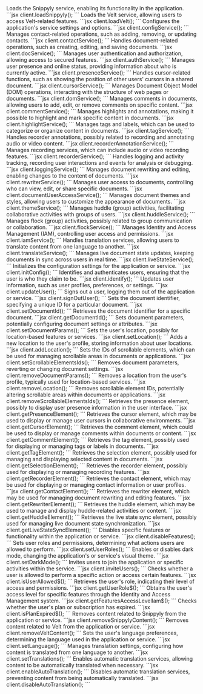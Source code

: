 <Steps>
<Step title="loadSnippyly()">
    Loads the Snippyly service, enabling its functionality in the application.
    ```jsx
    client.loadSnippyly();
    ```
</Step>
<Step title="loadVelt()">
    Loads the Velt service, allowing users to access Velt-related features.
    ```jsx
    client.loadVelt();
    ```
</Step>
<Step title="configService()">
    Configures the application's service settings and options.
    ```jsx
    client.configService();
    ```
</Step>
<Step title="contactService()">
    Manages contact-related operations, such as adding, removing, or updating contacts.
    ```jsx
    client.contactService();
    ```
</Step>
<Step title="docService()">
    Handles document-related operations, such as creating, editing, and saving documents.
    ```jsx
    client.docService();
    ```
</Step>
<Step title="authService()">
    Manages user authentication and authorization, allowing access to secured features.
    ```jsx
    client.authService();
    ```
</Step>
<Step title="presenceService()">
    Manages user presence and online status, providing information about who is currently active.
    ```jsx
    client.presenceService();
    ```
</Step>
<Step title="cursorService()">
    Handles cursor-related functions, such as showing the position of other users' cursors in a shared document.
    ```jsx
    client.cursorService();
    ```
</Step>
<Step title="domService()">
    Manages Document Object Model (DOM) operations, interacting with the structure of web pages or documents.
    ```jsx
    client.domService();
    ```
</Step>
<Step title="commentService()">
    Manages comments in documents, allowing users to add, edit, or remove comments on specific content.
    ```jsx
    client.commentService();
    ```
</Step>
<Step title="highlightService()">
    Manages highlights and annotations, making it possible to highlight and mark specific content in documents.
    ```jsx
    client.highlightService();
    ```
</Step>
<Step title="tagService()">
    Manages tags and labels, which can be used to categorize or organize content in documents.
    ```jsx
    client.tagService();
    ```
</Step>
<Step title="recorderAnnotationService()">
    Handles recorder annotations, possibly related to recording and annotating audio or video content.
    ```jsx
    client.recorderAnnotationService();
    ```
</Step>
<Step title="recorderService()">
    Manages recording services, which can include audio or video recording features.
    ```jsx
    client.recorderService();
    ```
</Step>
<Step title="loggingService()">
    Handles logging and activity tracking, recording user interactions and events for analysis or debugging.
    ```jsx
    client.loggingService();
    ```
</Step>
<Step title="rewriterService()">
    Manages document rewriting and editing, enabling changes to the content of documents.
    ```jsx
    client.rewriterService();
    ```
</Step>
<Step title="documentUserAccessService()">
    Manages user access to documents, controlling who can view, edit, or share specific documents.
    ```jsx
    client.documentUserAccessService();
    ```
</Step>
<Step title="themeService()">
    Manages document themes and styles, allowing users to customize the appearance of documents.
    ```jsx
    client.themeService();
    ```
</Step>
<Step title="huddleService()">
    Manages huddle (group) activities, facilitating collaborative activities with groups of users.
    ```jsx
    client.huddleService();
    ```
</Step>
<Step title="flockService()">
    Manages flock (group) activities, possibly related to group communication or collaboration.
    ```jsx
    client.flockService();
    ```
</Step>
<Step title="iamService()">
    Manages Identity and Access Management (IAM), controlling user access and permissions.
    ```jsx
    client.iamService();
    ```
</Step>
<Step title="translateService()">
    Handles translation services, allowing users to translate content from one language to another.
    ```jsx
    client.translateService();
    ```
</Step>
<Step title="liveStateService()">
    Manages live document state updates, keeping documents in sync across users in real time.
    ```jsx
    client.liveStateService();
    ```
</Step>
<Step title="initConfig()">
    Initializes the configuration settings for the application or service.
    ```jsx
    client.initConfig();
    ```
</Step>
<Step title="identify()">
    Identifies and authenticates users, ensuring that the user is who they claim to be.
    ```jsx
    client.identify();
    ```
</Step>
<Step title="updateUser()">
    Updates user information, such as user profiles, preferences, or settings.
    ```jsx
    client.updateUser();
    ```
</Step>
<Step title="signOutUser()">
    Signs out a user, logging them out of the application or service.
    ```jsx
    client.signOutUser();
    ```
</Step>
<Step title="setDocumentId()">
    Sets the document identifier, specifying a unique ID for a particular document.
    ```jsx
    client.setDocumentId();
    ```
</Step>
<Step title="getDocumentId()">
    Retrieves the document identifier for a specific document.
    ```jsx
    client.getDocumentId();
    ```
</Step>
<Step title="setDocumentParams()">
    Sets document parameters, potentially configuring document settings or attributes.
    ```jsx
    client.setDocumentParams();
    ```
</Step>
<Step title="setLocation()">
    Sets the user's location, possibly for location-based features or services.
    ```jsx
    client.setLocation();
    ```
</Step>
<Step title="addLocation()">
    Adds a new location to the user's profile, storing information about user locations.
    ```jsx
    client.addLocation();
    ```
</Step>
<Step title="setScrollableElementsIds()">
    Sets the IDs of scrollable elements, which can be used for managing scrollable areas in documents or applications.
    ```jsx
    client.setScrollableElementsIds();
    ```
</Step>
<Step title="removeDocumentParams()">
    Removes document parameters, reverting or changing document settings.
    ```jsx
    client.removeDocumentParams();
    ```
</Step>
<Step title="removeLocation()">
    Removes a location from the user's profile, typically used for location-based services.
    ```jsx
    client.removeLocation();
    ```
</Step>
<Step title="removeScrollableElementsIds()">
    Removes scrollable element IDs, potentially altering scrollable areas within documents or applications.
    ```jsx
    client.removeScrollableElementsIds();
    ```
</Step>
<Step title="getPresenceElement()">
    Retrieves the presence element, possibly to display user presence information in the user interface.
    ```jsx
    client.getPresenceElement();
    ```
</Step>
<Step title="getCursorElement()">
    Retrieves the cursor element, which may be used to display or manage user cursors in collaborative environments.
    ```jsx
    client.getCursorElement();
    ```
</Step>
<Step title="getCommentElement()">
    Retrieves the comment element, which could be used to display or manage comments within documents or content.
    ```jsx
    client.getCommentElement();
    ```
</Step>
<Step title="getTagElement()">
    Retrieves the tag element, possibly used for displaying or managing tags or labels in documents.
    ```jsx
    client.getTagElement();
    ```
</Step>
<Step title="getSelectionElement()">
    Retrieves the selection element, possibly used for managing and displaying selected content in documents.
    ```jsx
    client.getSelectionElement();
    ```
</Step>
<Step title="getRecorderElement()">
    Retrieves the recorder element, possibly used for displaying or managing recording features.
    ```jsx
    client.getRecorderElement();
    ```
</Step>
<Step title="getContactElement()">
    Retrieves the contact element, which may be used for displaying or managing contact information or user profiles.
    ```jsx
    client.getContactElement();
    ```
</Step>
<Step title="getRewriterElement()">
    Retrieves the rewriter element, which may be used for managing document rewriting and editing features.
    ```jsx
    client.getRewriterElement();
    ```
</Step>
<Step title="getHuddleElement()">
    Retrieves the huddle element, which may be used to manage and display huddle-related activities or content.
    ```jsx
    client.getHuddleElement();
    ```
</Step>
<Step title="getLiveStateSyncElement()">
    Retrieves the live state sync element, possibly used for managing live document state synchronization.
    ```jsx
    client.getLiveStateSyncElement();
    ```
</Step>
<Step title="disableFeatures()">
    Disables specific features or functionality within the application or service.
    ```jsx
    client.disableFeatures();
    ```
</Step>
<Step title="setUserRoles()">
    Sets user roles and permissions, determining what actions users are allowed to perform.
    ```jsx
    client.setUserRoles();
    ```
</Step>
<Step title="setDarkMode()">
    Enables or disables dark mode, changing the application's or service's visual theme.
    ```jsx
    client.setDarkMode();
    ```
</Step>
<Step title="inviteUsers()">
    Invites users to join the application or specific activities within the service.
    ```jsx
    client.inviteUsers();
    ```
</Step>
<Step title="isUserAllowed$()">
    Checks whether a user is allowed to perform a specific action or access certain features.
    ```jsx
    client.isUserAllowed$();
    ```
</Step>
<Step title="getUserRole$()">
    Retrieves the user's role, indicating their level of access and permissions.
    ```jsx
    client.getUserRole$();
    ```
</Step>
<Step title="getFeaturesAccessLevelIam$()">
    Obtains the user's access level for specific features through the Identity and Access Management system.
    ```jsx
    client.getFeaturesAccessLevelIam$();
    ```
</Step>
<Step title="isPlanExpired$()">
    Checks whether the user's plan or subscription has expired.
    ```jsx
    client.isPlanExpired$();
    ```
</Step>
<Step title="removeSnippylyContent()">
    Removes content related to Snippyly from the application or service.
    ```jsx
    client.removeSnippylyContent();
    ```
</Step>
<Step title="removeVeltContent()">
    Removes content related to Velt from the application or service.
    ```jsx
    client.removeVeltContent();
    ```
</Step>
<Step title="setLanguage()">
    Sets the user's language preferences, determining the language used in the application or service.
    ```jsx
    client.setLanguage();
    ```
</Step>
<Step title="setTranslations()">
    Manages translation settings, configuring how content is translated from one language to another.
    ```jsx
    client.setTranslations();
    ```
</Step>
<Step title="enableAutoTranslation()">
    Enables automatic translation services, allowing content to be automatically translated when necessary.
    ```jsx
    client.enableAutoTranslation();
    ```
</Step>
<Step title="disableAutoTranslation()">
    Disables automatic translation services, preventing content from being automatically translated.
    ```jsx
    client.disableAutoTranslation();
    ```
</Step>
</Steps>